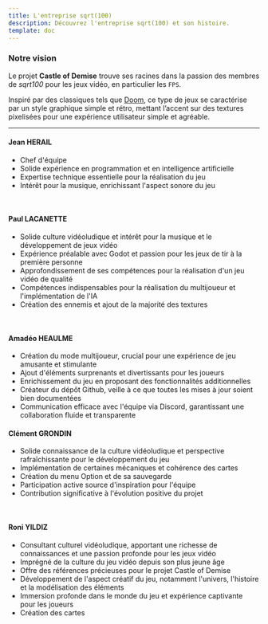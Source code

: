 ```yaml
---
title: L'entreprise sqrt(100)
description: Découvrez l'entreprise sqrt(100) et son histoire.
template: doc
---
```


### Notre vision
Le projet **Castle of Demise** trouve ses racines dans la passion des membres de *sqrt100* pour les jeux vidéo, en particulier les `FPS`. 

Inspiré par des classiques tels que [Doom](https://github.com/id-Software/DOOM), ce type de jeux se caractérise par un style graphique simple et rétro, mettant l’accent sur des textures pixelisées pour une expérience utilisateur simple et agréable.


*** 

#### Jean HERAIL

* Chef d'équipe
* Solide expérience en programmation et en intelligence artificielle
* Expertise technique essentielle pour la réalisation du jeu
* Intérêt pour la musique, enrichissant l'aspect sonore du jeu

<br/>

#### Paul LACANETTE

* Solide culture vidéoludique et intérêt pour la musique et le développement de jeux vidéo
* Expérience préalable avec Godot et passion pour les jeux de tir à la première personne
* Approfondissement de ses compétences pour la réalisation d'un jeu vidéo de qualité
* Compétences indispensables pour la réalisation du multijoueur et l'implémentation de l'IA
* Création des ennemis et ajout de la majorité des textures

<br/>

#### Amadéo HEAULME

* Création du mode multijoueur, crucial pour une expérience de jeu amusante et stimulante
* Ajout d'éléments surprenants et divertissants pour les joueurs
* Enrichissement du jeu en proposant des fonctionnalités additionnelles
* Créateur du dépôt Github, veille à ce que toutes les mises à jour soient bien documentées
* Communication efficace avec l'équipe via Discord, garantissant une collaboration fluide et transparente

#### Clément GRONDIN

* Solide connaissance de la culture vidéoludique et perspective rafraîchissante pour le développement du jeu
* Implémentation de certaines mécaniques et cohérence des cartes
* Création du menu Option et de sa sauvegarde
* Participation active source d'inspiration pour l'équipe
* Contribution significative à l'évolution positive du projet

<br/>

#### Roni YILDIZ

* Consultant culturel vidéoludique, apportant une richesse de connaissances et une passion profonde pour les jeux vidéo
* Imprégné de la culture du jeu vidéo depuis son plus jeune âge
* Offre des références précieuses pour le projet Castle of Demise
* Développement de l'aspect créatif du jeu, notamment l'univers, l'histoire et la modélisation des éléments
* Immersion profonde dans le monde du jeu et expérience captivante pour les joueurs
* Création des cartes

